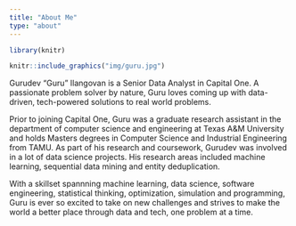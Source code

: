 ```yaml
---
title: "About Me"
type: "about"
---
```


```r
library(knitr)

knitr::include_graphics("img/guru.jpg")

```

Gurudev "Guru" Ilangovan  is a Senior Data Analyst in Capital One. A passionate problem solver by nature, Guru loves coming up with data-driven, tech-powered solutions to real world problems.

Prior to joining Capital One, Guru was a graduate research assistant in the department of computer science and engineering at Texas A&M University and holds Masters degrees in Computer Science and Industrial Engineering from TAMU. As part of his research and coursework, Gurudev was involved in a lot of data science projects. His research areas included machine learning, sequential data mining and entity deduplication. 

With a skillset spannning machine learning, data science, software engineering, statistical thinking, optimization, simulation and programming, Guru is ever so excited to take on new challenges and strives to make the world a better place through data and tech, one problem at a time. 

